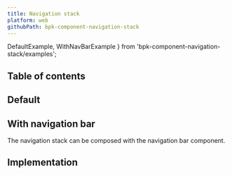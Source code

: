 ```yaml
---
title: Navigation stack
platform: web
githubPath: bpk-component-navigation-stack
---
```



  DefaultExample,
  WithNavBarExample
} from 'bpk-component-navigation-stack/examples';

## Table of contents

## Default

<PresentationBlock>
  <DefaultExample />
</PresentationBlock>

## With navigation bar

The navigation stack can be composed with the navigation bar component.

<PresentationBlock>
  <WithNavBarExample />
</PresentationBlock>

## Implementation

<Readme file={readme} />